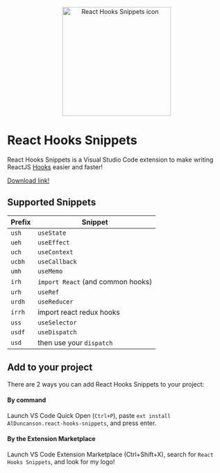 <p align='center'>
  <img
    src='https://raw.githubusercontent.com/alDuncanson/react-hooks-snippets/master/icon.png'
    title='React Hooks Snippets icon'
    alt='React Hooks Snippets icon'
    width='250'
  />
</p>

# React Hooks Snippets

React Hooks Snippets is a Visual Studio Code extension to make writing ReactJS [Hooks](https://reactjs.org/docs/hooks-intro.html) easier and faster!

[Download link!](https://marketplace.visualstudio.com/items?itemName=AlDuncanson.react-hooks-snippets)

## Supported Snippets

| Prefix | Snippet                           |
| ------ | --------------------------------- |
| `ush`  | `useState`                        |
| `ueh`  | `useEffect`                       |
| `uch`  | `useContext`                      |
| `ucbh` | `useCallback`                     |
| `umh`  | `useMemo`                         |
| `irh`  | `import React` (and common hooks) |
| `urh`  | `useRef`                          |
| `urdh` | `useReducer`                      |
| `irrh` | import react redux hooks          |
| `uss`  | `useSelector`                     |
| `usdf` | `useDispatch`                     |
| `usd`  | then use your `dispatch`          |

## Add to your project

There are 2 ways you can add React Hooks Snippets to your project:

#### By command

Launch VS Code Quick Open (`Ctrl+P`), paste `ext install AlDuncanson.react-hooks-snippets`, and press enter.

#### By the Extension Marketplace

Launch VS Code Extension Marketplace (Ctrl+Shift+X), search for `React Hooks Snippets`, and look for my logo!
